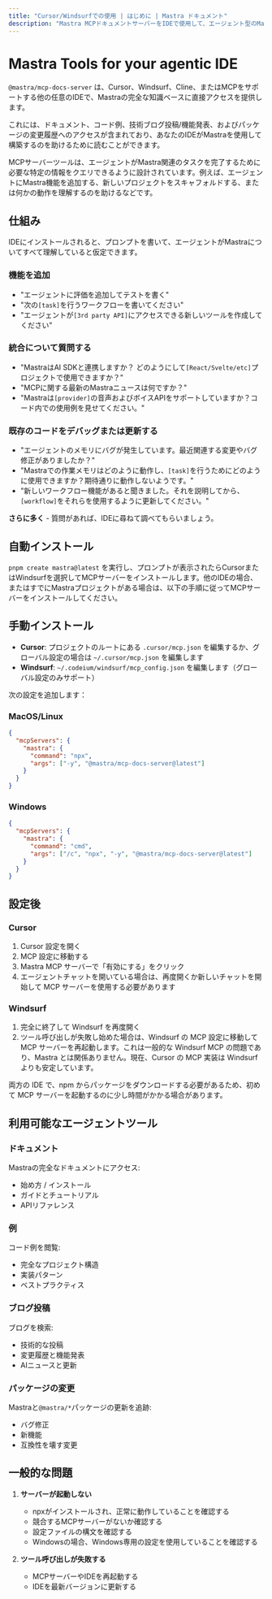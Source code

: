 ```yaml
---
title: "Cursor/Windsurfでの使用 | はじめに | Mastra ドキュメント"
description: "Mastra MCPドキュメントサーバーをIDEで使用して、エージェント型のMastraエキスパートに変える方法を学びましょう。"
---
```



# Mastra Tools for your agentic IDE

`@mastra/mcp-docs-server` は、Cursor、Windsurf、Cline、またはMCPをサポートする他の任意のIDEで、Mastraの完全な知識ベースに直接アクセスを提供します。

これには、ドキュメント、コード例、技術ブログ投稿/機能発表、およびパッケージの変更履歴へのアクセスが含まれており、あなたのIDEがMastraを使用して構築するのを助けるために読むことができます。

<YouTube id="vciV57lF0og" />

MCPサーバーツールは、エージェントがMastra関連のタスクを完了するために必要な特定の情報をクエリできるように設計されています。例えば、エージェントにMastra機能を追加する、新しいプロジェクトをスキャフォルドする、または何かの動作を理解するのを助けるなどです。

## 仕組み

IDEにインストールされると、プロンプトを書いて、エージェントがMastraについてすべて理解していると仮定できます。

### 機能を追加

- "エージェントに評価を追加してテストを書く"
- "次の`[task]`を行うワークフローを書いてください"
- "エージェントが`[3rd party API]`にアクセスできる新しいツールを作成してください"

### 統合について質問する

- "MastraはAI SDKと連携しますか？
  どのようにして`[React/Svelte/etc]`プロジェクトで使用できますか？"
- "MCPに関する最新のMastraニュースは何ですか？"
- "Mastraは`[provider]`の音声およびボイスAPIをサポートしていますか？コード内での使用例を見せてください。"

### 既存のコードをデバッグまたは更新する

- "エージェントのメモリにバグが発生しています。最近関連する変更やバグ修正がありましたか？"
- "Mastraでの作業メモリはどのように動作し、`[task]`を行うためにどのように使用できますか？期待通りに動作しないようです。"
- "新しいワークフロー機能があると聞きました。それを説明してから、`[workflow]`をそれらを使用するように更新してください。"

**さらに多く** - 質問があれば、IDEに尋ねて調べてもらいましょう。

## 自動インストール

`pnpm create mastra@latest` を実行し、プロンプトが表示されたらCursorまたはWindsurfを選択してMCPサーバーをインストールします。他のIDEの場合、またはすでにMastraプロジェクトがある場合は、以下の手順に従ってMCPサーバーをインストールしてください。

## 手動インストール

- **Cursor**: プロジェクトのルートにある `.cursor/mcp.json` を編集するか、グローバル設定の場合は `~/.cursor/mcp.json` を編集します
- **Windsurf**: `~/.codeium/windsurf/mcp_config.json` を編集します（グローバル設定のみサポート）

次の設定を追加します：

### MacOS/Linux

```json
{
  "mcpServers": {
    "mastra": {
      "command": "npx",
      "args": ["-y", "@mastra/mcp-docs-server@latest"]
    }
  }
}
```

### Windows

```json
{
  "mcpServers": {
    "mastra": {
      "command": "cmd",
      "args": ["/c", "npx", "-y", "@mastra/mcp-docs-server@latest"]
    }
  }
}
```

## 設定後

### Cursor

1. Cursor 設定を開く
2. MCP 設定に移動する
3. Mastra MCP サーバーで「有効にする」をクリック
4. エージェントチャットを開いている場合は、再度開くか新しいチャットを開始して MCP サーバーを使用する必要があります

### Windsurf

1. 完全に終了して Windsurf を再度開く
2. ツール呼び出しが失敗し始めた場合は、Windsurf の MCP 設定に移動して MCP サーバーを再起動します。これは一般的な Windsurf MCP の問題であり、Mastra とは関係ありません。現在、Cursor の MCP 実装は Windsurf よりも安定しています。

両方の IDE で、npm からパッケージをダウンロードする必要があるため、初めて MCP サーバーを起動するのに少し時間がかかる場合があります。

## 利用可能なエージェントツール

### ドキュメント

Mastraの完全なドキュメントにアクセス:

- 始め方 / インストール
- ガイドとチュートリアル
- APIリファレンス

### 例

コード例を閲覧:

- 完全なプロジェクト構造
- 実装パターン
- ベストプラクティス

### ブログ投稿

ブログを検索:

- 技術的な投稿
- 変更履歴と機能発表
- AIニュースと更新

### パッケージの変更

Mastraと`@mastra/*`パッケージの更新を追跡:

- バグ修正
- 新機能
- 互換性を壊す変更

## 一般的な問題

1. **サーバーが起動しない**

   - npxがインストールされ、正常に動作していることを確認する
   - 競合するMCPサーバーがないか確認する
   - 設定ファイルの構文を確認する
   - Windowsの場合、Windows専用の設定を使用していることを確認する

2. **ツール呼び出しが失敗する**
   - MCPサーバーやIDEを再起動する
   - IDEを最新バージョンに更新する
